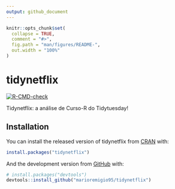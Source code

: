 ```yaml
---
output: github_document
---
```


<!-- README.md is generated from README.Rmd. Please edit that file -->

```r
knitr::opts_chunk$set(
  collapse = TRUE,
  comment = "#>",
  fig.path = "man/figures/README-",
  out.width = "100%"
)
```

# tidynetflix

<!-- badges: start -->
[![R-CMD-check](https://github.com/marioremigio95/tidynetflix/workflows/R-CMD-check/badge.svg)](https://github.com/marioremigio95/tidynetflix/actions)
<!-- badges: end -->

Tidynetflix: a análise de Curso-R do Tidytuesday!

## Installation

You can install the released version of tidynetflix from [CRAN](https://CRAN.R-project.org) with:

``` r
install.packages("tidynetflix")
```

And the development version from [GitHub](https://github.com/) with:

``` r
# install.packages("devtools")
devtools::install_github("marioremigio95/tidynetflix")
```
